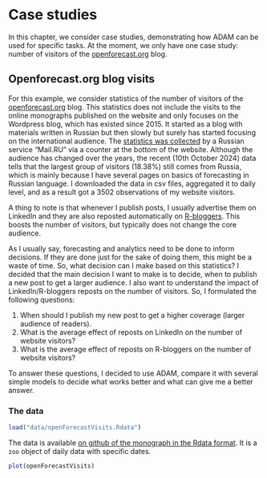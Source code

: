 # Case studies {#CaseStudies}
In this chapter, we consider case studies, demonstrating how ADAM can be used for specific tasks. At the moment, we only have one case study: number of visitors of the [openforecast.org](https://www.openforecast.org) blog.

## Openforecast.org blog visits
For this example, we consider statistics of the number of visitors of the [openforecast.org](https://www.openforecast.org) blog. This statistics does not include the visits to the online monographs published on the website and only focuses on the Wordpress blog, which has existed since 2015. It started as a blog with materials written in Russian but then slowly but surely has started focusing on the international audience. The [statistics was collected](http://top.mail.ru/jump?from=2629777) by a Russian service "Mail.RU" via a counter at the bottom of the website. Although the audience has changed over the years, the recent (10th October 2024) data tells that the largest group of visitors (18.38%) still comes from Russia, which is mainly because I have several pages on basics of forecasting in Russian language. I downloaded the data in csv files, aggregated it to daily level, and as a result got a 3502 observations of my website visitors.

A thing to note is that whenever I publish posts, I usually advertise them on LinkedIn and they are also reposted automatically on [R-bloggers](https://www.r-bloggers.com/). This boosts the number of visitors, but typically does not change the core audience.

As I usually say, forecasting and analytics need to be done to inform decisions. If they are done just for the sake of doing them, this might be a waste of time. So, what decision can I make based on this statistics? I decided that the main decision I want to make is to decide, when to publish a new post to get a larger audience. I also want to understand the impact of LinkedIn/R-bloggers reposts on the number of visitors. So, I formulated the following questions:

1. When should I publish my new post to get a higher coverage (larger audience of readers).
2. What is the average effect of reposts on LinkedIn on the number of website visitors?
3. What is the average effect of reposts on R-bloggers on the number of website visitors?

To answer these questions, I decided to use ADAM, compare it with several simple models to decide what works better and what can give me a better answer.

### The data

```r
load("data/openForecastVisits.Rdata")
```

The data is available [on github of the monograph in the Rdata format](https://github.com/config-i1/adam/blob/master/data/openForecastVisits.Rdata). It is a `zoo` object of daily data with specific dates.

```r
plot(openForecastVisits)
```
